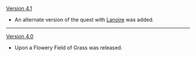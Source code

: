 {{Change History/Header}}
[[Version 4.1]]
* An alternate version of the quest with [[Lanoire]] was added.
----
[[Version 4.0]]
* Upon a Flowery Field of Grass was released.